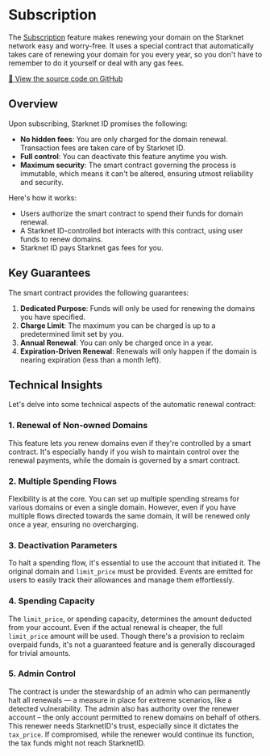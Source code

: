 
# Subscription

The [Subscription](https://app.starknet.id/subscription) feature makes renewing your domain on the Starknet network easy and worry-free. It uses a special contract that automatically takes care of renewing your domain for you every year, so you don't have to remember to do it yourself or deal with any gas fees.

[🔗 View the source code on GitHub](https://github.com/starknet-id/auto_renew_contract)

## Overview

Upon subscribing, Starknet ID promises the following:

- **No hidden fees**: You are only charged for the domain renewal. Transaction fees are taken care of by Starknet ID.
- **Full control**: You can deactivate this feature anytime you wish.
- **Maximum security**: The smart contract governing the process is immutable, which means it can't be altered, ensuring utmost reliability and security.

Here's how it works:

- Users authorize the smart contract to spend their funds for domain renewal.
- A Starknet ID-controlled bot interacts with this contract, using user funds to renew domains.
- Starknet ID pays Starknet gas fees for you.

## Key Guarantees

The smart contract provides the following guarantees:

1. **Dedicated Purpose**: Funds will only be used for renewing the domains you have specified.
2. **Charge Limit**: The maximum you can be charged is up to a predetermined limit set by you.
3. **Annual Renewal**: You can only be charged once in a year.
4. **Expiration-Driven Renewal**: Renewals will only happen if the domain is nearing expiration (less than a month left).

## Technical Insights

Let's delve into some technical aspects of the automatic renewal contract:

### 1. Renewal of Non-owned Domains

This feature lets you renew domains even if they're controlled by a smart contract. It's especially handy if you wish to maintain control over the renewal payments, while the domain is governed by a smart contract.

### 2. Multiple Spending Flows

Flexibility is at the core. You can set up multiple spending streams for various domains or even a single domain. However, even if you have multiple flows directed towards the same domain, it will be renewed only once a year, ensuring no overcharging.

### 3. Deactivation Parameters

To halt a spending flow, it's essential to use the account that initiated it. The original domain and `limit_price` must be provided. Events are emitted for users to easily track their allowances and manage them effortlessly.

### 4. Spending Capacity

The `limit_price`, or spending capacity, determines the amount deducted from your account. Even if the actual renewal is cheaper, the full `limit_price` amount will be used. Though there's a provision to reclaim overpaid funds, it's not a guaranteed feature and is generally discouraged for trivial amounts.

### 5. Admin Control

The contract is under the stewardship of an admin who can permanently halt all renewals — a measure in place for extreme scenarios, like a detected vulnerability. The admin also has authority over the renewer account – the only account permitted to renew domains on behalf of others. This renewer needs StarknetID's trust, especially since it dictates the `tax_price`. If compromised, while the renewer would continue its function, the tax funds might not reach StarknetID.
